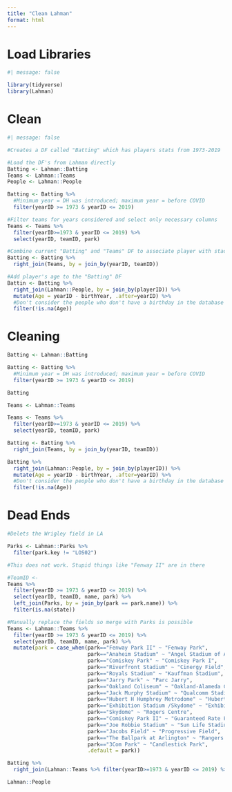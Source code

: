 ```yaml
---
title: "Clean Lahman"
format: html
---
```


# Load Libraries

```r
#| message: false

library(tidyverse)
library(Lahman)
```

# Clean

```r
#| message: false

#Creates a DF called "Batting" which has players stats from 1973-2019

#Load the DF's from Lahman directly
Batting <- Lahman::Batting
Teams <- Lahman::Teams
People <- Lahman::People

Batting <- Batting %>% 
  #Minimum year = DH was introduced; maximum year = before COVID
  filter(yearID >= 1973 & yearID <= 2019)

#Filter teams for years considered and select only necessary columns
Teams <- Teams %>% 
  filter(yearID>=1973 & yearID <= 2019) %>% 
  select(yearID, teamID, park)

#Combine current "Batting" and "Teams" DF to associate player with stadium played at
Batting <- Batting %>% 
  right_join(Teams, by = join_by(yearID, teamID))

#Add player's age to the "Batting" DF
Battin <- Batting %>% 
  right_join(Lahman::People, by = join_by(playerID)) %>% 
  mutate(Age = yearID - birthYear, .after=yearID) %>%
  #Don't consider the people who don't have a birthday in the database
  filter(!is.na(Age))
```

# Cleaning

```r
Batting <- Lahman::Batting

Batting <- Batting %>% 
  #Minimum year = DH was introduced; maximum year = before COVID
  filter(yearID >= 1973 & yearID <= 2019)

Batting
```

```r
Teams <- Lahman::Teams

Teams <- Teams %>% 
  filter(yearID>=1973 & yearID <= 2019) %>% 
  select(yearID, teamID, park)
```

```r
Batting <- Batting %>% 
  right_join(Teams, by = join_by(yearID, teamID))
```

```r
Batting %>% 
  right_join(Lahman::People, by = join_by(playerID)) %>% 
  mutate(Age = yearID - birthYear, .after=yearID) %>%
  #Don't consider the people who don't have a birthday in the database
  filter(!is.na(Age))
```

# Dead Ends

```r
#Delets the Wrigley field in LA

Parks <- Lahman::Parks %>% 
  filter(park.key != "LOS02")
```

```r
#This does not work. Stupid things like "Fenway II" are in there

#TeamID <- 
Teams %>% 
  filter(yearID >= 1973 & yearID <= 2019) %>% 
  select(yearID, teamID, name, park) %>% 
  left_join(Parks, by = join_by(park == park.name)) %>% 
  filter(is.na(state))
```

```r
#Manually replace the fields so merge with Parks is possible
Teams <- Lahman::Teams %>% 
  filter(yearID >= 1973 & yearID <= 2019) %>% 
  select(yearID, teamID, name, park) %>% 
  mutate(park = case_when(park=="Fenway Park II" ~ "Fenway Park",
                          park=="Anaheim Stadium" ~ "Angel Stadium of Anaheim",
                          park=="Comiskey Park" ~ "Comiskey Park I",
                          park=="Riverfront Stadium" ~ "Cinergy Field",
                          park=="Royals Stadium" ~ "Kauffman Stadium",
                          park=="Jarry Park" ~ "Parc Jarry",
                          park=="Oakland Coliseum" ~ "Oakland-Alameda County Coliseum",
                          park=="Jack Murphy Stadium" ~ "Qualcomm Stadium",
                          park=="Hubert H Humphrey Metrodome" ~ "Hubert H. Humphrey Metrodome",
                          park=="Exhibition Stadium /Skydome" ~ "Exhibition Stadium",
                          park=="Skydome" ~ "Rogers Centre",
                          park=="Comiskey Park II" ~ "Guaranteed Rate Field",
                          park=="Joe Robbie Stadium" ~ "Sun Life Stadium",
                          park=="Jacobs Field" ~ "Progressive Field",
                          park=="The Ballpark at Arlington" ~ "Rangers Ballpark in Arlington",
                          park=="3Com Park" ~ "Candlestick Park",
                          .default = park))
```

```r
Batting %>% 
  right_join(Lahman::Teams %>% filter(yearID>=1973 & yearID <= 2019) %>% select(yearID, teamID, park), by = join_by(yearID, teamID))
```

```r
Lahman::People
```
